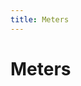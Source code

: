 ```yaml
---
title: Meters
---
```



# Meters

<DeviceGrid>
  <DeviceCard
    brand=""
    description="Demobatterie"
    thumbnail="/img/devices/meter/demo-battery.jpg"
    capabilities={[]}
    requirements={[]}
    href="/docs/devices-next/meters/demo-battery"
    group="Generische Unterstützung"
    type="meter"
    name="demo-battery"
  />
  <DeviceCard
    brand=""
    description="Demozähler"
    thumbnail="/img/devices/meter/demo-meter.jpg"
    capabilities={[]}
    requirements={[]}
    href="/docs/devices-next/meters/demo-meter"
    group="Generische Unterstützung"
    type="meter"
    name="demo-meter"
  />
  <DeviceCard
    brand=""
    description="Discovergy"
    thumbnail="/img/devices/meter/discovergy.jpg"
    capabilities={[]}
    requirements={[]}
    href="/docs/devices-next/meters/discovergy"
    group=""
    type="meter"
    name="discovergy"
  />
  <DeviceCard
    brand=""
    description="Plexlog"
    thumbnail="/img/devices/meter/plexlog.jpg"
    capabilities={[]}
    requirements={[]}
    href="/docs/devices-next/meters/plexlog"
    group=""
    type="meter"
    name="plexlog"
  />
  <DeviceCard
    brand=""
    description="Powerdog"
    thumbnail="/img/devices/meter/powerdog.jpg"
    capabilities={[]}
    requirements={[]}
    href="/docs/devices-next/meters/powerdog"
    group=""
    type="meter"
    name="powerdog"
  />
  <DeviceCard
    brand=""
    description="Solarlog"
    thumbnail="/img/devices/meter/solarlog.jpg"
    capabilities={[]}
    requirements={[]}
    href="/docs/devices-next/meters/solarlog"
    group=""
    type="meter"
    name="solarlog"
  />
  <DeviceCard
    brand=""
    description="SunSpec Batterie (Model 124)"
    thumbnail="/img/devices/meter/sunspec-battery-model-124.jpg"
    capabilities={["battery-control"]}
    requirements={[]}
    href="/docs/devices-next/meters/sunspec-battery-model-124"
    group="Generische Unterstützung"
    type="meter"
    name="sunspec-battery-model-124"
  />
  <DeviceCard
    brand=""
    description="SunSpec Batterie (Model 802)"
    thumbnail="/img/devices/meter/sunspec-battery-model-802.jpg"
    capabilities={["battery-control"]}
    requirements={[]}
    href="/docs/devices-next/meters/sunspec-battery-model-802"
    group="Generische Unterstützung"
    type="meter"
    name="sunspec-battery-model-802"
  />
  <DeviceCard
    brand=""
    description="SunSpec Hybridwechselrichter"
    thumbnail="/img/devices/meter/sunspec-hybrid-inverter.jpg"
    capabilities={[]}
    requirements={[]}
    href="/docs/devices-next/meters/sunspec-hybrid-inverter"
    group="Generische Unterstützung"
    type="meter"
    name="sunspec-hybrid-inverter"
  />
  <DeviceCard
    brand=""
    description="SunSpec Wechselrichter"
    thumbnail="/img/devices/meter/sunspec-inverter.jpg"
    capabilities={[]}
    requirements={[]}
    href="/docs/devices-next/meters/sunspec-inverter"
    group="Generische Unterstützung"
    type="meter"
    name="sunspec-inverter"
  />
  <DeviceCard
    brand=""
    description="SunSpec Zähler"
    thumbnail="/img/devices/meter/sunspec-meter.jpg"
    capabilities={[]}
    requirements={[]}
    href="/docs/devices-next/meters/sunspec-meter"
    group=""
    type="meter"
    name="sunspec-meter"
  />
  <DeviceCard
    brand=""
    description="vzlogger"
    thumbnail="/img/devices/meter/vzlogger.jpg"
    capabilities={[]}
    requirements={[]}
    href="/docs/devices-next/meters/vzlogger"
    group="Generische Unterstützung"
    type="meter"
    name="vzlogger"
  />
  <DeviceCard
    brand="A-Tronix"
    description=""
    thumbnail="/img/devices/meter/a-tronix.jpg"
    capabilities={[]}
    requirements={[]}
    href="/docs/devices-next/meters/a-tronix"
    group=""
    type="meter"
    name="a-tronix"
  />
  <DeviceCard
    brand="ABB"
    description="A43, A44, B23, B24"
    thumbnail="/img/devices/meter/abb-a43-a44-b23-b24.jpg"
    capabilities={[]}
    requirements={[]}
    href="/docs/devices-next/meters/abb-a43-a44-b23-b24"
    group=""
    type="meter"
    name="abb-a43-a44-b23-b24"
  />
  <DeviceCard
    brand="Acrel"
    description="ADW300 Wireless Metering Meter"
    thumbnail="/img/devices/meter/acrel-adw300-wireless-metering-meter.jpg"
    capabilities={[]}
    requirements={[]}
    href="/docs/devices-next/meters/acrel-adw300-wireless-metering-meter"
    group=""
    type="meter"
    name="acrel-adw300-wireless-metering-meter"
  />
  <DeviceCard
    brand="Ads-tec"
    description="StoraXe"
    thumbnail="/img/devices/meter/ads-tec-storaxe.jpg"
    capabilities={[]}
    requirements={[]}
    href="/docs/devices-next/meters/ads-tec-storaxe"
    group=""
    type="meter"
    name="ads-tec-storaxe"
  />
  <DeviceCard
    brand="Alpha ESS"
    description="Storion SMILE"
    thumbnail="/img/devices/meter/alpha-ess-storion-smile.jpg"
    capabilities={["battery-control"]}
    requirements={[]}
    href="/docs/devices-next/meters/alpha-ess-storion-smile"
    group=""
    type="meter"
    name="alpha-ess-storion-smile"
  />
  <DeviceCard
    brand="Ampere"
    description="Ampere.StoragePro"
    thumbnail="/img/devices/meter/ampere-amperestoragepro.jpg"
    capabilities={[]}
    requirements={[]}
    href="/docs/devices-next/meters/ampere-amperestoragepro"
    group=""
    type="meter"
    name="ampere-amperestoragepro"
  />
  <DeviceCard
    brand="Anker"
    description="Micro inverter"
    thumbnail="/img/devices/meter/anker-micro-inverter.jpg"
    capabilities={[]}
    requirements={[]}
    href="/docs/devices-next/meters/anker-micro-inverter"
    group=""
    type="meter"
    name="anker-micro-inverter"
  />
  <DeviceCard
    brand="APsystems"
    description="EZ1"
    thumbnail="/img/devices/meter/apsystems-ez1.jpg"
    capabilities={[]}
    requirements={[]}
    href="/docs/devices-next/meters/apsystems-ez1"
    group=""
    type="meter"
    name="apsystems-ez1"
  />
  <DeviceCard
    brand="AVM"
    description="FritzDECT"
    thumbnail="/img/devices/meter/avm-fritzdect.jpg"
    capabilities={[]}
    requirements={[]}
    href="/docs/devices-next/meters/avm-fritzdect"
    group="Schaltbare Steckdosen"
    type="meter"
    name="avm-fritzdect"
  />
  <DeviceCard
    brand="Axitec"
    description="AXIhycon 12-15H"
    thumbnail="/img/devices/meter/axitec-axihycon-12-15h.jpg"
    capabilities={[]}
    requirements={[]}
    href="/docs/devices-next/meters/axitec-axihycon-12-15h"
    group=""
    type="meter"
    name="axitec-axihycon-12-15h"
  />
  <DeviceCard
    brand="Bernecker Engineering"
    description="MPM3PM"
    thumbnail="/img/devices/meter/bernecker-engineering-mpm3pm.jpg"
    capabilities={[]}
    requirements={[]}
    href="/docs/devices-next/meters/bernecker-engineering-mpm3pm"
    group=""
    type="meter"
    name="bernecker-engineering-mpm3pm"
  />
  <DeviceCard
    brand="BGEtech"
    description="DS100"
    thumbnail="/img/devices/meter/bgetech-ds100.jpg"
    capabilities={[]}
    requirements={[]}
    href="/docs/devices-next/meters/bgetech-ds100"
    group=""
    type="meter"
    name="bgetech-ds100"
  />
  <DeviceCard
    brand="BGEtech"
    description="WS100"
    thumbnail="/img/devices/meter/bgetech-ws100.jpg"
    capabilities={[]}
    requirements={[]}
    href="/docs/devices-next/meters/bgetech-ws100"
    group=""
    type="meter"
    name="bgetech-ws100"
  />
  <DeviceCard
    brand="Bosch"
    description="BPT-S 5 Hybrid"
    thumbnail="/img/devices/meter/bosch-bpt-s-5-hybrid.jpg"
    capabilities={[]}
    requirements={[]}
    href="/docs/devices-next/meters/bosch-bpt-s-5-hybrid"
    group=""
    type="meter"
    name="bosch-bpt-s-5-hybrid"
  />
  <DeviceCard
    brand="Bosswerk"
    description="Micro inverter"
    thumbnail="/img/devices/meter/bosswerk-micro-inverter.jpg"
    capabilities={[]}
    requirements={[]}
    href="/docs/devices-next/meters/bosswerk-micro-inverter"
    group=""
    type="meter"
    name="bosswerk-micro-inverter"
  />
  <DeviceCard
    brand="Carlo Gavazzi"
    description="EM110/111/112"
    thumbnail="/img/devices/meter/carlo-gavazzi-em110111112.jpg"
    capabilities={[]}
    requirements={[]}
    href="/docs/devices-next/meters/carlo-gavazzi-em110111112"
    group=""
    type="meter"
    name="carlo-gavazzi-em110111112"
  />
  <DeviceCard
    brand="Carlo Gavazzi"
    description="EM24"
    thumbnail="/img/devices/meter/carlo-gavazzi-em24.jpg"
    capabilities={[]}
    requirements={[]}
    href="/docs/devices-next/meters/carlo-gavazzi-em24"
    group=""
    type="meter"
    name="carlo-gavazzi-em24"
  />
  <DeviceCard
    brand="Carlo Gavazzi"
    description="EM24_E1"
    thumbnail="/img/devices/meter/carlo-gavazzi-em24e1.jpg"
    capabilities={[]}
    requirements={[]}
    href="/docs/devices-next/meters/carlo-gavazzi-em24e1"
    group=""
    type="meter"
    name="carlo-gavazzi-em24e1"
  />
  <DeviceCard
    brand="Carlo Gavazzi"
    description="EM330/EM340"
    thumbnail="/img/devices/meter/carlo-gavazzi-em330em340.jpg"
    capabilities={[]}
    requirements={[]}
    href="/docs/devices-next/meters/carlo-gavazzi-em330em340"
    group=""
    type="meter"
    name="carlo-gavazzi-em330em340"
  />
  <DeviceCard
    brand="Carlo Gavazzi"
    description="EM530/EM540"
    thumbnail="/img/devices/meter/carlo-gavazzi-em530em540.jpg"
    capabilities={[]}
    requirements={[]}
    href="/docs/devices-next/meters/carlo-gavazzi-em530em540"
    group=""
    type="meter"
    name="carlo-gavazzi-em530em540"
  />
  <DeviceCard
    brand="Carlo Gavazzi"
    description="ET112"
    thumbnail="/img/devices/meter/carlo-gavazzi-et112.jpg"
    capabilities={[]}
    requirements={[]}
    href="/docs/devices-next/meters/carlo-gavazzi-et112"
    group=""
    type="meter"
    name="carlo-gavazzi-et112"
  />
  <DeviceCard
    brand="Carlo Gavazzi"
    description="ET330/ET340"
    thumbnail="/img/devices/meter/carlo-gavazzi-et330et340.jpg"
    capabilities={[]}
    requirements={[]}
    href="/docs/devices-next/meters/carlo-gavazzi-et330et340"
    group=""
    type="meter"
    name="carlo-gavazzi-et330et340"
  />
  <DeviceCard
    brand="cFos"
    description="PowerBrain Meter"
    thumbnail="/img/devices/meter/cfos-powerbrain-meter.jpg"
    capabilities={["sponsorship"]}
    requirements={[]}
    href="/docs/devices-next/meters/cfos-powerbrain-meter"
    group=""
    type="meter"
    name="cfos-powerbrain-meter"
  />
  <DeviceCard
    brand="Deye"
    description="3p hybrid inverter"
    thumbnail="/img/devices/meter/deye-3p-hybrid-inverter.jpg"
    capabilities={["battery-control"]}
    requirements={[]}
    href="/docs/devices-next/meters/deye-3p-hybrid-inverter"
    group=""
    type="meter"
    name="deye-3p-hybrid-inverter"
  />
  <DeviceCard
    brand="Deye"
    description="hp3 hybrid inverter"
    thumbnail="/img/devices/meter/deye-hp3-hybrid-inverter.jpg"
    capabilities={["battery-control"]}
    requirements={[]}
    href="/docs/devices-next/meters/deye-hp3-hybrid-inverter"
    group=""
    type="meter"
    name="deye-hp3-hybrid-inverter"
  />
  <DeviceCard
    brand="Deye"
    description="Micro inverter"
    thumbnail="/img/devices/meter/deye-micro-inverter.jpg"
    capabilities={[]}
    requirements={[]}
    href="/docs/devices-next/meters/deye-micro-inverter"
    group=""
    type="meter"
    name="deye-micro-inverter"
  />
  <DeviceCard
    brand="Deye"
    description="Storage (hybrid) inverter"
    thumbnail="/img/devices/meter/deye-storage-hybrid-inverter.jpg"
    capabilities={[]}
    requirements={[]}
    href="/docs/devices-next/meters/deye-storage-hybrid-inverter"
    group=""
    type="meter"
    name="deye-storage-hybrid-inverter"
  />
  <DeviceCard
    brand="Deye"
    description="String inverter"
    thumbnail="/img/devices/meter/deye-string-inverter.jpg"
    capabilities={[]}
    requirements={[]}
    href="/docs/devices-next/meters/deye-string-inverter"
    group=""
    type="meter"
    name="deye-string-inverter"
  />
  <DeviceCard
    brand="DSMR"
    description=""
    thumbnail="/img/devices/meter/dsmr.jpg"
    capabilities={[]}
    requirements={[]}
    href="/docs/devices-next/meters/dsmr"
    group=""
    type="meter"
    name="dsmr"
  />
  <DeviceCard
    brand="DZG"
    description="DVH4013"
    thumbnail="/img/devices/meter/dzg-dvh4013.jpg"
    capabilities={[]}
    requirements={[]}
    href="/docs/devices-next/meters/dzg-dvh4013"
    group=""
    type="meter"
    name="dzg-dvh4013"
  />
  <DeviceCard
    brand="E3/DC"
    description=""
    thumbnail="/img/devices/meter/e3dc.jpg"
    capabilities={["battery-control"]}
    requirements={[]}
    href="/docs/devices-next/meters/e3dc"
    group=""
    type="meter"
    name="e3dc"
  />
  <DeviceCard
    brand="Eastron"
    description="SDM120-Modbus"
    thumbnail="/img/devices/meter/eastron-sdm120-modbus.jpg"
    capabilities={[]}
    requirements={[]}
    href="/docs/devices-next/meters/eastron-sdm120-modbus"
    group=""
    type="meter"
    name="eastron-sdm120-modbus"
  />
  <DeviceCard
    brand="Eastron"
    description="SDM220/230"
    thumbnail="/img/devices/meter/eastron-sdm220230.jpg"
    capabilities={[]}
    requirements={[]}
    href="/docs/devices-next/meters/eastron-sdm220230"
    group=""
    type="meter"
    name="eastron-sdm220230"
  />
  <DeviceCard
    brand="Eastron"
    description="SDM630-Modbus"
    thumbnail="/img/devices/meter/eastron-sdm630-modbus.jpg"
    capabilities={[]}
    requirements={[]}
    href="/docs/devices-next/meters/eastron-sdm630-modbus"
    group=""
    type="meter"
    name="eastron-sdm630-modbus"
  />
  <DeviceCard
    brand="Eastron"
    description="SDM72D-M"
    thumbnail="/img/devices/meter/eastron-sdm72d-m.jpg"
    capabilities={[]}
    requirements={[]}
    href="/docs/devices-next/meters/eastron-sdm72d-m"
    group=""
    type="meter"
    name="eastron-sdm72d-m"
  />
  <DeviceCard
    brand="Eastron"
    description="SDM72DM-V2"
    thumbnail="/img/devices/meter/eastron-sdm72dm-v2.jpg"
    capabilities={[]}
    requirements={[]}
    href="/docs/devices-next/meters/eastron-sdm72dm-v2"
    group=""
    type="meter"
    name="eastron-sdm72dm-v2"
  />
  <DeviceCard
    brand="Enphase"
    description="IQ Envoy"
    thumbnail="/img/devices/meter/enphase-iq-envoy.jpg"
    capabilities={[]}
    requirements={[]}
    href="/docs/devices-next/meters/enphase-iq-envoy"
    group=""
    type="meter"
    name="enphase-iq-envoy"
  />
  <DeviceCard
    brand="ESPHome"
    description="DLMS Meter Austria"
    thumbnail="/img/devices/meter/esphome-dlms-meter-austria.jpg"
    capabilities={[]}
    requirements={[]}
    href="/docs/devices-next/meters/esphome-dlms-meter-austria"
    group=""
    type="meter"
    name="esphome-dlms-meter-austria"
  />
  <DeviceCard
    brand="ESPHome"
    description="DSMR"
    thumbnail="/img/devices/meter/esphome-dsmr.jpg"
    capabilities={[]}
    requirements={[]}
    href="/docs/devices-next/meters/esphome-dsmr"
    group=""
    type="meter"
    name="esphome-dsmr"
  />
  <DeviceCard
    brand="FENECON"
    description=""
    thumbnail="/img/devices/meter/fenecon.jpg"
    capabilities={["battery-control"]}
    requirements={[]}
    href="/docs/devices-next/meters/fenecon"
    group=""
    type="meter"
    name="fenecon"
  />
  <DeviceCard
    brand="FoxESS"
    description="H1 Series Hybrid Inverter"
    thumbnail="/img/devices/meter/foxess-h1-series-hybrid-inverter.jpg"
    capabilities={[]}
    requirements={[]}
    href="/docs/devices-next/meters/foxess-h1-series-hybrid-inverter"
    group=""
    type="meter"
    name="foxess-h1-series-hybrid-inverter"
  />
  <DeviceCard
    brand="FoxESS"
    description="H3 Series Hybrid Inverter"
    thumbnail="/img/devices/meter/foxess-h3-series-hybrid-inverter.jpg"
    capabilities={["battery-control"]}
    requirements={[]}
    href="/docs/devices-next/meters/foxess-h3-series-hybrid-inverter"
    group=""
    type="meter"
    name="foxess-h3-series-hybrid-inverter"
  />
  <DeviceCard
    brand="FoxESS"
    description="H3-Smart Series Hybrid Inverter"
    thumbnail="/img/devices/meter/foxess-h3-smart-series-hybrid-inverter.jpg"
    capabilities={["battery-control"]}
    requirements={[]}
    href="/docs/devices-next/meters/foxess-h3-smart-series-hybrid-inverter"
    group=""
    type="meter"
    name="foxess-h3-smart-series-hybrid-inverter"
  />
  <DeviceCard
    brand="Fronius"
    description="Ohmpilot"
    thumbnail="/img/devices/meter/fronius-ohmpilot.jpg"
    capabilities={[]}
    requirements={[]}
    href="/docs/devices-next/meters/fronius-ohmpilot"
    group=""
    type="meter"
    name="fronius-ohmpilot"
  />
  <DeviceCard
    brand="Fronius"
    description="Primo GEN24 Plus"
    thumbnail="/img/devices/meter/fronius-primo-gen24-plus.jpg"
    capabilities={["battery-control"]}
    requirements={[]}
    href="/docs/devices-next/meters/fronius-primo-gen24-plus"
    group=""
    type="meter"
    name="fronius-primo-gen24-plus"
  />
  <DeviceCard
    brand="Fronius"
    description="Smartmeter (über Wechselrichter)"
    thumbnail="/img/devices/meter/fronius-smartmeter-via-inverter.jpg"
    capabilities={[]}
    requirements={[]}
    href="/docs/devices-next/meters/fronius-smartmeter-via-inverter"
    group=""
    type="meter"
    name="fronius-smartmeter-via-inverter"
  />
  <DeviceCard
    brand="Fronius"
    description="Solar API V1"
    thumbnail="/img/devices/meter/fronius-solar-api-v1.jpg"
    capabilities={["battery-control"]}
    requirements={[]}
    href="/docs/devices-next/meters/fronius-solar-api-v1"
    group=""
    type="meter"
    name="fronius-solar-api-v1"
  />
  <DeviceCard
    brand="Fronius"
    description="Symo GEN24 Plus"
    thumbnail="/img/devices/meter/fronius-symo-gen24-plus.jpg"
    capabilities={["battery-control"]}
    requirements={[]}
    href="/docs/devices-next/meters/fronius-symo-gen24-plus"
    group=""
    type="meter"
    name="fronius-symo-gen24-plus"
  />
  <DeviceCard
    brand="Ginlong"
    description="Solis Hybrid Inverter (RHI series)"
    thumbnail="/img/devices/meter/ginlong-solis-hybrid-inverter-rhi-series.jpg"
    capabilities={[]}
    requirements={[]}
    href="/docs/devices-next/meters/ginlong-solis-hybrid-inverter-rhi-series"
    group=""
    type="meter"
    name="ginlong-solis-hybrid-inverter-rhi-series"
  />
  <DeviceCard
    brand="Ginlong"
    description="Solis Hybrid Inverter (S Series)"
    thumbnail="/img/devices/meter/ginlong-solis-hybrid-inverter-s-series.jpg"
    capabilities={[]}
    requirements={[]}
    href="/docs/devices-next/meters/ginlong-solis-hybrid-inverter-s-series"
    group=""
    type="meter"
    name="ginlong-solis-hybrid-inverter-s-series"
  />
  <DeviceCard
    brand="Ginlong"
    description="Solis Inverter"
    thumbnail="/img/devices/meter/ginlong-solis-inverter.jpg"
    capabilities={[]}
    requirements={[]}
    href="/docs/devices-next/meters/ginlong-solis-inverter"
    group=""
    type="meter"
    name="ginlong-solis-inverter"
  />
  <DeviceCard
    brand="go-e"
    description="Controller"
    thumbnail="/img/devices/meter/go-e-controller.jpg"
    capabilities={[]}
    requirements={[]}
    href="/docs/devices-next/meters/go-e-controller"
    group=""
    type="meter"
    name="go-e-controller"
  />
  <DeviceCard
    brand="GoodWe"
    description="ET/EH/BH/BT Hybrid Inverter"
    thumbnail="/img/devices/meter/goodwe-etehbhbt-hybrid-inverter.jpg"
    capabilities={["battery-control"]}
    requirements={[]}
    href="/docs/devices-next/meters/goodwe-etehbhbt-hybrid-inverter"
    group=""
    type="meter"
    name="goodwe-etehbhbt-hybrid-inverter"
  />
  <DeviceCard
    brand="GoodWe"
    description="GoodWe over Wifi"
    thumbnail="/img/devices/meter/goodwe-goodwe-over-wifi.jpg"
    capabilities={[]}
    requirements={[]}
    href="/docs/devices-next/meters/goodwe-goodwe-over-wifi"
    group=""
    type="meter"
    name="goodwe-goodwe-over-wifi"
  />
  <DeviceCard
    brand="GoodWe"
    description="SDT/DT Inverter"
    thumbnail="/img/devices/meter/goodwe-sdtdt-inverter.jpg"
    capabilities={[]}
    requirements={[]}
    href="/docs/devices-next/meters/goodwe-sdtdt-inverter"
    group=""
    type="meter"
    name="goodwe-sdtdt-inverter"
  />
  <DeviceCard
    brand="Growatt"
    description="Hybrid Inverter"
    thumbnail="/img/devices/meter/growatt-hybrid-inverter.jpg"
    capabilities={["battery-control"]}
    requirements={[]}
    href="/docs/devices-next/meters/growatt-hybrid-inverter"
    group=""
    type="meter"
    name="growatt-hybrid-inverter"
  />
  <DeviceCard
    brand="Growatt"
    description="TL-X(H) Hybrid Inverter"
    thumbnail="/img/devices/meter/growatt-tl-xh-hybrid-inverter.jpg"
    capabilities={["battery-control"]}
    requirements={[]}
    href="/docs/devices-next/meters/growatt-tl-xh-hybrid-inverter"
    group=""
    type="meter"
    name="growatt-tl-xh-hybrid-inverter"
  />
  <DeviceCard
    brand="Homematic IP"
    description=""
    thumbnail="/img/devices/meter/homematic-ip.jpg"
    capabilities={[]}
    requirements={[]}
    href="/docs/devices-next/meters/homematic-ip"
    group="Schaltbare Steckdosen"
    type="meter"
    name="homematic-ip"
  />
  <DeviceCard
    brand="HomeWizard"
    description="kWh Meter"
    thumbnail="/img/devices/meter/homewizard-kwh-meter.jpg"
    capabilities={[]}
    requirements={[]}
    href="/docs/devices-next/meters/homewizard-kwh-meter"
    group=""
    type="meter"
    name="homewizard-kwh-meter"
  />
  <DeviceCard
    brand="HomeWizard"
    description="Wi-Fi P1 Meter"
    thumbnail="/img/devices/meter/homewizard-wi-fi-p1-meter.jpg"
    capabilities={[]}
    requirements={[]}
    href="/docs/devices-next/meters/homewizard-wi-fi-p1-meter"
    group=""
    type="meter"
    name="homewizard-wi-fi-p1-meter"
  />
  <DeviceCard
    brand="Hoymiles"
    description="HM & HMS Series (via AhoyDTU)"
    thumbnail="/img/devices/meter/hoymiles-hm-and-hms-series-via-ahoydtu.jpg"
    capabilities={[]}
    requirements={[]}
    href="/docs/devices-next/meters/hoymiles-hm-and-hms-series-via-ahoydtu"
    group=""
    type="meter"
    name="hoymiles-hm-and-hms-series-via-ahoydtu"
  />
  <DeviceCard
    brand="Hoymiles"
    description="HM & HMS Series (via OpenDTU)"
    thumbnail="/img/devices/meter/hoymiles-hm-and-hms-series-via-opendtu.jpg"
    capabilities={[]}
    requirements={[]}
    href="/docs/devices-next/meters/hoymiles-hm-and-hms-series-via-opendtu"
    group=""
    type="meter"
    name="hoymiles-hm-and-hms-series-via-opendtu"
  />
  <DeviceCard
    brand="Huawei"
    description="EMMA"
    thumbnail="/img/devices/meter/huawei-emma.jpg"
    capabilities={[]}
    requirements={[]}
    href="/docs/devices-next/meters/huawei-emma"
    group=""
    type="meter"
    name="huawei-emma"
  />
  <DeviceCard
    brand="Huawei"
    description="SmartLogger"
    thumbnail="/img/devices/meter/huawei-smartlogger.jpg"
    capabilities={["battery-control"]}
    requirements={[]}
    href="/docs/devices-next/meters/huawei-smartlogger"
    group=""
    type="meter"
    name="huawei-smartlogger"
  />
  <DeviceCard
    brand="Huawei"
    description="SUN2000"
    thumbnail="/img/devices/meter/huawei-sun2000.jpg"
    capabilities={["battery-control"]}
    requirements={[]}
    href="/docs/devices-next/meters/huawei-sun2000"
    group=""
    type="meter"
    name="huawei-sun2000"
  />
  <DeviceCard
    brand="Huawei"
    description="SUN2000 (SDongle)"
    thumbnail="/img/devices/meter/huawei-sun2000-sdongle.jpg"
    capabilities={[]}
    requirements={[]}
    href="/docs/devices-next/meters/huawei-sun2000-sdongle"
    group=""
    type="meter"
    name="huawei-sun2000-sdongle"
  />
  <DeviceCard
    brand="IAMMETER"
    description="WEM3080"
    thumbnail="/img/devices/meter/iammeter-wem3080.jpg"
    capabilities={[]}
    requirements={[]}
    href="/docs/devices-next/meters/iammeter-wem3080"
    group=""
    type="meter"
    name="iammeter-wem3080"
  />
  <DeviceCard
    brand="IAMMETER"
    description="WEM3080T/WEM3046T/WEM3050T"
    thumbnail="/img/devices/meter/iammeter-wem3080twem3046twem3050t.jpg"
    capabilities={[]}
    requirements={[]}
    href="/docs/devices-next/meters/iammeter-wem3080twem3046twem3050t"
    group=""
    type="meter"
    name="iammeter-wem3080twem3046twem3050t"
  />
  <DeviceCard
    brand="IGEN Tech"
    description="Solarman Logger"
    thumbnail="/img/devices/meter/igen-tech-solarman-logger.jpg"
    capabilities={[]}
    requirements={[]}
    href="/docs/devices-next/meters/igen-tech-solarman-logger"
    group=""
    type="meter"
    name="igen-tech-solarman-logger"
  />
  <DeviceCard
    brand="inepro"
    description="PRO380-MOD"
    thumbnail="/img/devices/meter/inepro-pro380-mod.jpg"
    capabilities={[]}
    requirements={[]}
    href="/docs/devices-next/meters/inepro-pro380-mod"
    group=""
    type="meter"
    name="inepro-pro380-mod"
  />
  <DeviceCard
    brand="IOmeter"
    description=""
    thumbnail="/img/devices/meter/iometer.jpg"
    capabilities={[]}
    requirements={[]}
    href="/docs/devices-next/meters/iometer"
    group=""
    type="meter"
    name="iometer"
  />
  <DeviceCard
    brand="Janitza"
    description="B series, UMG series"
    thumbnail="/img/devices/meter/janitza-b-series-umg-series.jpg"
    capabilities={[]}
    requirements={[]}
    href="/docs/devices-next/meters/janitza-b-series-umg-series"
    group=""
    type="meter"
    name="janitza-b-series-umg-series"
  />
  <DeviceCard
    brand="KEBA"
    description="KeContact E10"
    thumbnail="/img/devices/meter/keba-kecontact-e10.jpg"
    capabilities={[]}
    requirements={[]}
    href="/docs/devices-next/meters/keba-kecontact-e10"
    group=""
    type="meter"
    name="keba-kecontact-e10"
  />
  <DeviceCard
    brand="Kostal"
    description="Energy Meter C (KEM-C)"
    thumbnail="/img/devices/meter/kostal-energy-meter-c-kem-c.jpg"
    capabilities={[]}
    requirements={[]}
    href="/docs/devices-next/meters/kostal-energy-meter-c-kem-c"
    group=""
    type="meter"
    name="kostal-energy-meter-c-kem-c"
  />
  <DeviceCard
    brand="Kostal"
    description="Energy Meter P (KEM-P)"
    thumbnail="/img/devices/meter/kostal-energy-meter-p-kem-p.jpg"
    capabilities={[]}
    requirements={[]}
    href="/docs/devices-next/meters/kostal-energy-meter-p-kem-p"
    group=""
    type="meter"
    name="kostal-energy-meter-p-kem-p"
  />
  <DeviceCard
    brand="Kostal"
    description="Piko (legacy)"
    thumbnail="/img/devices/meter/kostal-piko-legacy.jpg"
    capabilities={[]}
    requirements={[]}
    href="/docs/devices-next/meters/kostal-piko-legacy"
    group=""
    type="meter"
    name="kostal-piko-legacy"
  />
  <DeviceCard
    brand="Kostal"
    description="Piko Hybrid"
    thumbnail="/img/devices/meter/kostal-piko-hybrid.jpg"
    capabilities={[]}
    requirements={[]}
    href="/docs/devices-next/meters/kostal-piko-hybrid"
    group=""
    type="meter"
    name="kostal-piko-hybrid"
  />
  <DeviceCard
    brand="Kostal"
    description="Piko MP Plus"
    thumbnail="/img/devices/meter/kostal-piko-mp-plus.jpg"
    capabilities={[]}
    requirements={[]}
    href="/docs/devices-next/meters/kostal-piko-mp-plus"
    group=""
    type="meter"
    name="kostal-piko-mp-plus"
  />
  <DeviceCard
    brand="Kostal"
    description="Piko, Piko BA"
    thumbnail="/img/devices/meter/kostal-piko-piko-ba.jpg"
    capabilities={[]}
    requirements={[]}
    href="/docs/devices-next/meters/kostal-piko-piko-ba"
    group=""
    type="meter"
    name="kostal-piko-piko-ba"
  />
  <DeviceCard
    brand="Kostal"
    description="Plenticore Hybrid"
    thumbnail="/img/devices/meter/kostal-plenticore-hybrid.jpg"
    capabilities={["battery-control"]}
    requirements={[]}
    href="/docs/devices-next/meters/kostal-plenticore-hybrid"
    group=""
    type="meter"
    name="kostal-plenticore-hybrid"
  />
  <DeviceCard
    brand="Kostal"
    description="Plenticore Hybrid, inkl. Netzladung der Hausbatterie"
    thumbnail="/img/devices/meter/kostal-plenticore-hybrid-incl-grid-charging-of-the-house-battery.jpg"
    capabilities={["battery-control"]}
    requirements={[]}
    href="/docs/devices-next/meters/kostal-plenticore-hybrid-incl-grid-charging-of-the-house-battery"
    group=""
    type="meter"
    name="kostal-plenticore-hybrid-incl-grid-charging-of-the-house-battery"
  />
  <DeviceCard
    brand="Kostal"
    description="Smart Energy Meter"
    thumbnail="/img/devices/meter/kostal-smart-energy-meter.jpg"
    capabilities={[]}
    requirements={[]}
    href="/docs/devices-next/meters/kostal-smart-energy-meter"
    group=""
    type="meter"
    name="kostal-smart-energy-meter"
  />
  <DeviceCard
    brand="Kostal"
    description="Smart Energy Meter (über den Wechselrichter)"
    thumbnail="/img/devices/meter/kostal-smart-energy-meter-via-inverter.jpg"
    capabilities={[]}
    requirements={[]}
    href="/docs/devices-next/meters/kostal-smart-energy-meter-via-inverter"
    group=""
    type="meter"
    name="kostal-smart-energy-meter-via-inverter"
  />
  <DeviceCard
    brand="LG"
    description="ESS Home 15"
    thumbnail="/img/devices/meter/lg-ess-home-15.jpg"
    capabilities={["battery-control"]}
    requirements={[]}
    href="/docs/devices-next/meters/lg-ess-home-15"
    group=""
    type="meter"
    name="lg-ess-home-15"
  />
  <DeviceCard
    brand="LG"
    description="ESS Home 8/10"
    thumbnail="/img/devices/meter/lg-ess-home-810.jpg"
    capabilities={["battery-control"]}
    requirements={[]}
    href="/docs/devices-next/meters/lg-ess-home-810"
    group=""
    type="meter"
    name="lg-ess-home-810"
  />
  <DeviceCard
    brand="Loxone"
    description="Miniserver"
    thumbnail="/img/devices/meter/loxone-miniserver.jpg"
    capabilities={[]}
    requirements={[]}
    href="/docs/devices-next/meters/loxone-miniserver"
    group=""
    type="meter"
    name="loxone-miniserver"
  />
  <DeviceCard
    brand="M-TEC"
    description="Energy Butler GEN2"
    thumbnail="/img/devices/meter/m-tec-energy-butler-gen2.jpg"
    capabilities={[]}
    requirements={[]}
    href="/docs/devices-next/meters/m-tec-energy-butler-gen2"
    group=""
    type="meter"
    name="m-tec-energy-butler-gen2"
  />
  <DeviceCard
    brand="M-TEC"
    description="Energy Butler GEN3"
    thumbnail="/img/devices/meter/m-tec-energy-butler-gen3.jpg"
    capabilities={["battery-control"]}
    requirements={[]}
    href="/docs/devices-next/meters/m-tec-energy-butler-gen3"
    group=""
    type="meter"
    name="m-tec-energy-butler-gen3"
  />
  <DeviceCard
    brand="Marstek"
    description="Venus Battery Storage"
    thumbnail="/img/devices/meter/marstek-venus-battery-storage.jpg"
    capabilities={["battery-control"]}
    requirements={[]}
    href="/docs/devices-next/meters/marstek-venus-battery-storage"
    group=""
    type="meter"
    name="marstek-venus-battery-storage"
  />
  <DeviceCard
    brand="mhendriks"
    description="P1 dongle"
    thumbnail="/img/devices/meter/mhendriks-p1-dongle.jpg"
    capabilities={[]}
    requirements={[]}
    href="/docs/devices-next/meters/mhendriks-p1-dongle"
    group=""
    type="meter"
    name="mhendriks-p1-dongle"
  />
  <DeviceCard
    brand="my-PV"
    description="AC ELWA 2"
    thumbnail="/img/devices/meter/my-pv-ac-elwa-2.jpg"
    capabilities={[]}
    requirements={[]}
    href="/docs/devices-next/meters/my-pv-ac-elwa-2"
    group=""
    type="meter"
    name="my-pv-ac-elwa-2"
  />
  <DeviceCard
    brand="my-PV"
    description="AC ELWA-E"
    thumbnail="/img/devices/meter/my-pv-ac-elwa-e.jpg"
    capabilities={[]}
    requirements={[]}
    href="/docs/devices-next/meters/my-pv-ac-elwa-e"
    group=""
    type="meter"
    name="my-pv-ac-elwa-e"
  />
  <DeviceCard
    brand="my-PV"
    description="AC•THOR"
    thumbnail="/img/devices/meter/my-pv-acthor.jpg"
    capabilities={[]}
    requirements={[]}
    href="/docs/devices-next/meters/my-pv-acthor"
    group=""
    type="meter"
    name="my-pv-acthor"
  />
  <DeviceCard
    brand="my-PV"
    description="WiFi Meter"
    thumbnail="/img/devices/meter/my-pv-wifi-meter.jpg"
    capabilities={[]}
    requirements={[]}
    href="/docs/devices-next/meters/my-pv-wifi-meter"
    group=""
    type="meter"
    name="my-pv-wifi-meter"
  />
  <DeviceCard
    brand="myStrom"
    description="Switch"
    thumbnail="/img/devices/meter/mystrom-switch.jpg"
    capabilities={[]}
    requirements={[]}
    href="/docs/devices-next/meters/mystrom-switch"
    group="Schaltbare Steckdosen"
    type="meter"
    name="mystrom-switch"
  />
  <DeviceCard
    brand="OpenEMS"
    description=""
    thumbnail="/img/devices/meter/openems.jpg"
    capabilities={["battery-control"]}
    requirements={[]}
    href="/docs/devices-next/meters/openems"
    group=""
    type="meter"
    name="openems"
  />
  <DeviceCard
    brand="Orno"
    description="OR-WE-516, OR-WE-517"
    thumbnail="/img/devices/meter/orno-or-we-516-or-we-517.jpg"
    capabilities={[]}
    requirements={[]}
    href="/docs/devices-next/meters/orno-or-we-516-or-we-517"
    group=""
    type="meter"
    name="orno-or-we-516-or-we-517"
  />
  <DeviceCard
    brand="P1Monitor"
    description="P1 Monitor"
    thumbnail="/img/devices/meter/p1monitor.jpg"
    capabilities={[]}
    requirements={[]}
    href="/docs/devices-next/meters/p1monitor"
    group=""
    type="meter"
    name="p1monitor"
  />
  <DeviceCard
    brand="Powerfox"
    description="Poweropti"
    thumbnail="/img/devices/meter/powerfox-poweropti.jpg"
    capabilities={[]}
    requirements={[]}
    href="/docs/devices-next/meters/powerfox-poweropti"
    group=""
    type="meter"
    name="powerfox-poweropti"
  />
  <DeviceCard
    brand="QCells"
    description="Hybrid-Wechselrichter (Cloud)"
    thumbnail="/img/devices/meter/qcells-hybrid-inverter-cloud.jpg"
    capabilities={[]}
    requirements={[]}
    href="/docs/devices-next/meters/qcells-hybrid-inverter-cloud"
    group=""
    type="meter"
    name="qcells-hybrid-inverter-cloud"
  />
  <DeviceCard
    brand="Qcells"
    description="Q.HOME ESS HYB-G3"
    thumbnail="/img/devices/meter/qcells-qhome-ess-hyb-g3.jpg"
    capabilities={["battery-control"]}
    requirements={[]}
    href="/docs/devices-next/meters/qcells-qhome-ess-hyb-g3"
    group=""
    type="meter"
    name="qcells-qhome-ess-hyb-g3"
  />
  <DeviceCard
    brand="RCT"
    description="Power"
    thumbnail="/img/devices/meter/rct-power.jpg"
    capabilities={["battery-control"]}
    requirements={[]}
    href="/docs/devices-next/meters/rct-power"
    group=""
    type="meter"
    name="rct-power"
  />
  <DeviceCard
    brand="Saia-Burgess Controls"
    description="ALE3, AWD3"
    thumbnail="/img/devices/meter/saia-burgess-controls-ale3-awd3.jpg"
    capabilities={[]}
    requirements={[]}
    href="/docs/devices-next/meters/saia-burgess-controls-ale3-awd3"
    group=""
    type="meter"
    name="saia-burgess-controls-ale3-awd3"
  />
  <DeviceCard
    brand="SAJ"
    description="H1 Series Hybrid Solar Inverter"
    thumbnail="/img/devices/meter/saj-h1-series-hybrid-solar-inverter.jpg"
    capabilities={[]}
    requirements={[]}
    href="/docs/devices-next/meters/saj-h1-series-hybrid-solar-inverter"
    group=""
    type="meter"
    name="saj-h1-series-hybrid-solar-inverter"
  />
  <DeviceCard
    brand="SAJ"
    description="H2 Series Hybrid Solar Inverter"
    thumbnail="/img/devices/meter/saj-h2-series-hybrid-solar-inverter.jpg"
    capabilities={[]}
    requirements={[]}
    href="/docs/devices-next/meters/saj-h2-series-hybrid-solar-inverter"
    group=""
    type="meter"
    name="saj-h2-series-hybrid-solar-inverter"
  />
  <DeviceCard
    brand="SAJ"
    description="R5 Series Solar Inverter"
    thumbnail="/img/devices/meter/saj-r5-series-solar-inverter.jpg"
    capabilities={[]}
    requirements={[]}
    href="/docs/devices-next/meters/saj-r5-series-solar-inverter"
    group=""
    type="meter"
    name="saj-r5-series-solar-inverter"
  />
  <DeviceCard
    brand="SAX"
    description="Homespeicher"
    thumbnail="/img/devices/meter/sax-homespeicher.jpg"
    capabilities={[]}
    requirements={[]}
    href="/docs/devices-next/meters/sax-homespeicher"
    group=""
    type="meter"
    name="sax-homespeicher"
  />
  <DeviceCard
    brand="Schneider Electric"
    description="iEM3xxx Modbus"
    thumbnail="/img/devices/meter/schneider-electric-iem3xxx-modbus.jpg"
    capabilities={[]}
    requirements={[]}
    href="/docs/devices-next/meters/schneider-electric-iem3xxx-modbus"
    group=""
    type="meter"
    name="schneider-electric-iem3xxx-modbus"
  />
  <DeviceCard
    brand="SENEC"
    description=".Home"
    thumbnail="/img/devices/meter/senec-home.jpg"
    capabilities={["battery-control"]}
    requirements={[]}
    href="/docs/devices-next/meters/senec-home"
    group=""
    type="meter"
    name="senec-home"
  />
  <DeviceCard
    brand="Senergy"
    description="SE 4/5/6KTL-S1/G2 Inverter"
    thumbnail="/img/devices/meter/senergy-se-456ktl-s1g2-inverter.jpg"
    capabilities={[]}
    requirements={[]}
    href="/docs/devices-next/meters/senergy-se-456ktl-s1g2-inverter"
    group=""
    type="meter"
    name="senergy-se-456ktl-s1g2-inverter"
  />
  <DeviceCard
    brand="Shelly"
    description="1PM, EM, Plug S, Pro 3EM in monophase mode"
    thumbnail="/img/devices/meter/shelly-1pm-em-plug-s-pro-3em-in-monophase-mode.jpg"
    capabilities={[]}
    requirements={[]}
    href="/docs/devices-next/meters/shelly-1pm-em-plug-s-pro-3em-in-monophase-mode"
    group="Schaltbare Steckdosen"
    type="meter"
    name="shelly-1pm-em-plug-s-pro-3em-in-monophase-mode"
  />
  <DeviceCard
    brand="Shelly"
    description="3EM"
    thumbnail="/img/devices/meter/shelly-3em.jpg"
    capabilities={[]}
    requirements={[]}
    href="/docs/devices-next/meters/shelly-3em"
    group=""
    type="meter"
    name="shelly-3em"
  />
  <DeviceCard
    brand="Shelly"
    description="Pro 3 EM"
    thumbnail="/img/devices/meter/shelly-pro-3-em.jpg"
    capabilities={[]}
    requirements={[]}
    href="/docs/devices-next/meters/shelly-pro-3-em"
    group=""
    type="meter"
    name="shelly-pro-3-em"
  />
  <DeviceCard
    brand="Siemens"
    description="7KT1665"
    thumbnail="/img/devices/meter/siemens-7kt1665.jpg"
    capabilities={[]}
    requirements={[]}
    href="/docs/devices-next/meters/siemens-7kt1665"
    group=""
    type="meter"
    name="siemens-7kt1665"
  />
  <DeviceCard
    brand="Siemens"
    description="Junelight Smart Battery"
    thumbnail="/img/devices/meter/siemens-junelight-smart-battery.jpg"
    capabilities={[]}
    requirements={[]}
    href="/docs/devices-next/meters/siemens-junelight-smart-battery"
    group=""
    type="meter"
    name="siemens-junelight-smart-battery"
  />
  <DeviceCard
    brand="Siemens"
    description="PAC 2200"
    thumbnail="/img/devices/meter/siemens-pac-2200.jpg"
    capabilities={[]}
    requirements={[]}
    href="/docs/devices-next/meters/siemens-pac-2200"
    group=""
    type="meter"
    name="siemens-pac-2200"
  />
  <DeviceCard
    brand="Sigenergy"
    description="Sigen Hybrid/Sigen PV Max/SigenStore EC"
    thumbnail="/img/devices/meter/sigenergy-sigen-hybridsigen-pv-maxsigenstore-ec.jpg"
    capabilities={[]}
    requirements={[]}
    href="/docs/devices-next/meters/sigenergy-sigen-hybridsigen-pv-maxsigenstore-ec"
    group=""
    type="meter"
    name="sigenergy-sigen-hybridsigen-pv-maxsigenstore-ec"
  />
  <DeviceCard
    brand="SMA"
    description="Data Manager"
    thumbnail="/img/devices/meter/sma-data-manager.jpg"
    capabilities={[]}
    requirements={[]}
    href="/docs/devices-next/meters/sma-data-manager"
    group=""
    type="meter"
    name="sma-data-manager"
  />
  <DeviceCard
    brand="SMA"
    description="Energy Meter"
    thumbnail="/img/devices/meter/sma-energy-meter.jpg"
    capabilities={[]}
    requirements={[]}
    href="/docs/devices-next/meters/sma-energy-meter"
    group=""
    type="meter"
    name="sma-energy-meter"
  />
  <DeviceCard
    brand="SMA"
    description="Smart Energy Hybrid-Wechselrichter"
    thumbnail="/img/devices/meter/sma-smart-energy-hybrid-inverter.jpg"
    capabilities={["battery-control"]}
    requirements={[]}
    href="/docs/devices-next/meters/sma-smart-energy-hybrid-inverter"
    group=""
    type="meter"
    name="sma-smart-energy-hybrid-inverter"
  />
  <DeviceCard
    brand="SMA"
    description="Sunny Boy Storage 1.5/2.0/2.5 (Modbus)"
    thumbnail="/img/devices/meter/sma-sunny-boy-storage-152025-modbus.jpg"
    capabilities={["battery-control"]}
    requirements={[]}
    href="/docs/devices-next/meters/sma-sunny-boy-storage-152025-modbus"
    group=""
    type="meter"
    name="sma-sunny-boy-storage-152025-modbus"
  />
  <DeviceCard
    brand="SMA"
    description="Sunny Boy Storage 3.7/5.0/6.0 (Modbus)"
    thumbnail="/img/devices/meter/sma-sunny-boy-storage-375060-modbus.jpg"
    capabilities={["battery-control"]}
    requirements={[]}
    href="/docs/devices-next/meters/sma-sunny-boy-storage-375060-modbus"
    group=""
    type="meter"
    name="sma-sunny-boy-storage-375060-modbus"
  />
  <DeviceCard
    brand="SMA"
    description="Sunny Home Manager 2.0"
    thumbnail="/img/devices/meter/sma-sunny-home-manager-20.jpg"
    capabilities={["smahems"]}
    requirements={[]}
    href="/docs/devices-next/meters/sma-sunny-home-manager-20"
    group=""
    type="meter"
    name="sma-sunny-home-manager-20"
  />
  <DeviceCard
    brand="SMA"
    description="Sunny Island (Modbus)"
    thumbnail="/img/devices/meter/sma-sunny-island-modbus.jpg"
    capabilities={["battery-control"]}
    requirements={[]}
    href="/docs/devices-next/meters/sma-sunny-island-modbus"
    group=""
    type="meter"
    name="sma-sunny-island-modbus"
  />
  <DeviceCard
    brand="SMA"
    description="WebBox"
    thumbnail="/img/devices/meter/sma-webbox.jpg"
    capabilities={[]}
    requirements={[]}
    href="/docs/devices-next/meters/sma-webbox"
    group=""
    type="meter"
    name="sma-webbox"
  />
  <DeviceCard
    brand="SMA"
    description="Wechselrichter (Modbus)"
    thumbnail="/img/devices/meter/sma-wechselrichter-modbus.jpg"
    capabilities={[]}
    requirements={[]}
    href="/docs/devices-next/meters/sma-wechselrichter-modbus"
    group=""
    type="meter"
    name="sma-wechselrichter-modbus"
  />
  <DeviceCard
    brand="SMA"
    description="Wechselrichter (Speedwire)"
    thumbnail="/img/devices/meter/sma-inverter-speedwire.jpg"
    capabilities={[]}
    requirements={[]}
    href="/docs/devices-next/meters/sma-inverter-speedwire"
    group=""
    type="meter"
    name="sma-inverter-speedwire"
  />
  <DeviceCard
    brand="Smartfox"
    description="Box, Reg, Reg extended"
    thumbnail="/img/devices/meter/smartfox-box-reg-reg-extended.jpg"
    capabilities={[]}
    requirements={[]}
    href="/docs/devices-next/meters/smartfox-box-reg-reg-extended"
    group=""
    type="meter"
    name="smartfox-box-reg-reg-extended"
  />
  <DeviceCard
    brand="Smartfox"
    description="Pro, Pro 2, Pro Light, Pro Light 2, Light (EM2 firmware)"
    thumbnail="/img/devices/meter/smartfox-pro-pro-2-pro-light-pro-light-2-light-em2-firmware.jpg"
    capabilities={[]}
    requirements={[]}
    href="/docs/devices-next/meters/smartfox-pro-pro-2-pro-light-pro-light-2-light-em2-firmware"
    group=""
    type="meter"
    name="smartfox-pro-pro-2-pro-light-pro-light-2-light-em2-firmware"
  />
  <DeviceCard
    brand="SofarSolar"
    description="HYD 3…6K-EP"
    thumbnail="/img/devices/meter/sofarsolar-hyd-36k-ep.jpg"
    capabilities={["battery-control"]}
    requirements={[]}
    href="/docs/devices-next/meters/sofarsolar-hyd-36k-ep"
    group=""
    type="meter"
    name="sofarsolar-hyd-36k-ep"
  />
  <DeviceCard
    brand="SofarSolar"
    description="HYD 5…20K-3PH"
    thumbnail="/img/devices/meter/sofarsolar-hyd-520k-3ph.jpg"
    capabilities={["battery-control"]}
    requirements={[]}
    href="/docs/devices-next/meters/sofarsolar-hyd-520k-3ph"
    group=""
    type="meter"
    name="sofarsolar-hyd-520k-3ph"
  />
  <DeviceCard
    brand="SofarSolar"
    description="Inverter, Hybrid Inverter"
    thumbnail="/img/devices/meter/sofarsolar-inverter-hybrid-inverter.jpg"
    capabilities={[]}
    requirements={[]}
    href="/docs/devices-next/meters/sofarsolar-inverter-hybrid-inverter"
    group=""
    type="meter"
    name="sofarsolar-inverter-hybrid-inverter"
  />
  <DeviceCard
    brand="SofarSolar"
    description="SOFAR 5…24KTL-G3"
    thumbnail="/img/devices/meter/sofarsolar-sofar-524ktl-g3.jpg"
    capabilities={["battery-control"]}
    requirements={[]}
    href="/docs/devices-next/meters/sofarsolar-sofar-524ktl-g3"
    group=""
    type="meter"
    name="sofarsolar-sofar-524ktl-g3"
  />
  <DeviceCard
    brand="SofarSolar"
    description="SOFAR 80…136KTL"
    thumbnail="/img/devices/meter/sofarsolar-sofar-80136ktl.jpg"
    capabilities={["battery-control"]}
    requirements={[]}
    href="/docs/devices-next/meters/sofarsolar-sofar-80136ktl"
    group=""
    type="meter"
    name="sofarsolar-sofar-80136ktl"
  />
  <DeviceCard
    brand="Solaranzeige"
    description="Solaranzeige"
    thumbnail="/img/devices/meter/solaranzeige.jpg"
    capabilities={[]}
    requirements={[]}
    href="/docs/devices-next/meters/solaranzeige"
    group=""
    type="meter"
    name="solaranzeige"
  />
  <DeviceCard
    brand="SolarEdge"
    description="Hybrid Inverter"
    thumbnail="/img/devices/meter/solaredge-hybrid-inverter.jpg"
    capabilities={["battery-control"]}
    requirements={[]}
    href="/docs/devices-next/meters/solaredge-hybrid-inverter"
    group=""
    type="meter"
    name="solaredge-hybrid-inverter"
  />
  <DeviceCard
    brand="SolarEdge"
    description="Wechselrichter"
    thumbnail="/img/devices/meter/solaredge-inverter.jpg"
    capabilities={[]}
    requirements={[]}
    href="/docs/devices-next/meters/solaredge-inverter"
    group=""
    type="meter"
    name="solaredge-inverter"
  />
  <DeviceCard
    brand="SolarMax"
    description="MAX.STORAGE / MAX.STORAGE Ultimate"
    thumbnail="/img/devices/meter/solarmax-maxstorage-maxstorage-ultimate.jpg"
    capabilities={["battery-control"]}
    requirements={[]}
    href="/docs/devices-next/meters/solarmax-maxstorage-maxstorage-ultimate"
    group=""
    type="meter"
    name="solarmax-maxstorage-maxstorage-ultimate"
  />
  <DeviceCard
    brand="SolarMax"
    description="SolarMax SMT"
    thumbnail="/img/devices/meter/solarmax-solarmax-smt.jpg"
    capabilities={[]}
    requirements={[]}
    href="/docs/devices-next/meters/solarmax-solarmax-smt"
    group=""
    type="meter"
    name="solarmax-solarmax-smt"
  />
  <DeviceCard
    brand="SolarMax"
    description="SP Series Inverter"
    thumbnail="/img/devices/meter/solarmax-sp-series-inverter.jpg"
    capabilities={[]}
    requirements={[]}
    href="/docs/devices-next/meters/solarmax-sp-series-inverter"
    group=""
    type="meter"
    name="solarmax-sp-series-inverter"
  />
  <DeviceCard
    brand="Solarwatt"
    description="EnergyManager, EnergyManager Pro"
    thumbnail="/img/devices/meter/solarwatt-energymanager-energymanager-pro.jpg"
    capabilities={[]}
    requirements={[]}
    href="/docs/devices-next/meters/solarwatt-energymanager-energymanager-pro"
    group=""
    type="meter"
    name="solarwatt-energymanager-energymanager-pro"
  />
  <DeviceCard
    brand="Solarwatt"
    description="Manager flex"
    thumbnail="/img/devices/meter/solarwatt-manager-flex.jpg"
    capabilities={[]}
    requirements={[]}
    href="/docs/devices-next/meters/solarwatt-manager-flex"
    group=""
    type="meter"
    name="solarwatt-manager-flex"
  />
  <DeviceCard
    brand="Solarwatt"
    description="MyReserve"
    thumbnail="/img/devices/meter/solarwatt-myreserve.jpg"
    capabilities={[]}
    requirements={[]}
    href="/docs/devices-next/meters/solarwatt-myreserve"
    group=""
    type="meter"
    name="solarwatt-myreserve"
  />
  <DeviceCard
    brand="Solarwatt"
    description="MyReserve Matrix (LAN oder PowerGateway)"
    thumbnail="/img/devices/meter/solarwatt-myreserve-matrix-lan-oder-powergateway.jpg"
    capabilities={[]}
    requirements={[]}
    href="/docs/devices-next/meters/solarwatt-myreserve-matrix-lan-oder-powergateway"
    group=""
    type="meter"
    name="solarwatt-myreserve-matrix-lan-oder-powergateway"
  />
  <DeviceCard
    brand="Solax"
    description="Hybrid X1/X3 G3/G4"
    thumbnail="/img/devices/meter/solax-hybrid-x1x3-g3g4.jpg"
    capabilities={["battery-control"]}
    requirements={[]}
    href="/docs/devices-next/meters/solax-hybrid-x1x3-g3g4"
    group=""
    type="meter"
    name="solax-hybrid-x1x3-g3g4"
  />
  <DeviceCard
    brand="Solax"
    description="Hybrid-Wechselrichter (Cloud)"
    thumbnail="/img/devices/meter/solax-hybrid-inverter-cloud.jpg"
    capabilities={[]}
    requirements={[]}
    href="/docs/devices-next/meters/solax-hybrid-inverter-cloud"
    group=""
    type="meter"
    name="solax-hybrid-inverter-cloud"
  />
  <DeviceCard
    brand="Solax"
    description="PV-Wechselrichter (Cloud)"
    thumbnail="/img/devices/meter/solax-inverter-cloud.jpg"
    capabilities={[]}
    requirements={[]}
    href="/docs/devices-next/meters/solax-inverter-cloud"
    group=""
    type="meter"
    name="solax-inverter-cloud"
  />
  <DeviceCard
    brand="Solinteng"
    description=""
    thumbnail="/img/devices/meter/solinteng.jpg"
    capabilities={[]}
    requirements={[]}
    href="/docs/devices-next/meters/solinteng"
    group=""
    type="meter"
    name="solinteng"
  />
  <DeviceCard
    brand="Sonnen"
    description="comfort, eco 5, eco 6, oem 6.5"
    thumbnail="/img/devices/meter/sonnen-comfort-eco-5-eco-6-oem-65.jpg"
    capabilities={[]}
    requirements={[]}
    href="/docs/devices-next/meters/sonnen-comfort-eco-5-eco-6-oem-65"
    group=""
    type="meter"
    name="sonnen-comfort-eco-5-eco-6-oem-65"
  />
  <DeviceCard
    brand="Sonnen"
    description="sonnenBatterie"
    thumbnail="/img/devices/meter/sonnen-sonnenbatterie.jpg"
    capabilities={["battery-control"]}
    requirements={[]}
    href="/docs/devices-next/meters/sonnen-sonnenbatterie"
    group=""
    type="meter"
    name="sonnen-sonnenbatterie"
  />
  <DeviceCard
    brand="St-ems"
    description=""
    thumbnail="/img/devices/meter/st-ems.jpg"
    capabilities={[]}
    requirements={[]}
    href="/docs/devices-next/meters/st-ems"
    group=""
    type="meter"
    name="st-ems"
  />
  <DeviceCard
    brand="Steca"
    description="coolcept fleX"
    thumbnail="/img/devices/meter/steca-coolcept-flex.jpg"
    capabilities={[]}
    requirements={[]}
    href="/docs/devices-next/meters/steca-coolcept-flex"
    group=""
    type="meter"
    name="steca-coolcept-flex"
  />
  <DeviceCard
    brand="Sungrow"
    description="SG Series Inverter"
    thumbnail="/img/devices/meter/sungrow-sg-series-inverter.jpg"
    capabilities={[]}
    requirements={[]}
    href="/docs/devices-next/meters/sungrow-sg-series-inverter"
    group=""
    type="meter"
    name="sungrow-sg-series-inverter"
  />
  <DeviceCard
    brand="Sungrow"
    description="SH Series Hybrid Inverter"
    thumbnail="/img/devices/meter/sungrow-sh-series-hybrid-inverter.jpg"
    capabilities={["battery-control"]}
    requirements={[]}
    href="/docs/devices-next/meters/sungrow-sh-series-hybrid-inverter"
    group=""
    type="meter"
    name="sungrow-sh-series-hybrid-inverter"
  />
  <DeviceCard
    brand="Sunsynk"
    description="3p hybrid inverter"
    thumbnail="/img/devices/meter/sunsynk-3p-hybrid-inverter.jpg"
    capabilities={["battery-control"]}
    requirements={[]}
    href="/docs/devices-next/meters/sunsynk-3p-hybrid-inverter"
    group=""
    type="meter"
    name="sunsynk-3p-hybrid-inverter"
  />
  <DeviceCard
    brand="Sunsynk"
    description="hp3 hybrid inverter"
    thumbnail="/img/devices/meter/sunsynk-hp3-hybrid-inverter.jpg"
    capabilities={["battery-control"]}
    requirements={[]}
    href="/docs/devices-next/meters/sunsynk-hp3-hybrid-inverter"
    group=""
    type="meter"
    name="sunsynk-hp3-hybrid-inverter"
  />
  <DeviceCard
    brand="Sunsynk"
    description="Micro inverter"
    thumbnail="/img/devices/meter/sunsynk-micro-inverter.jpg"
    capabilities={[]}
    requirements={[]}
    href="/docs/devices-next/meters/sunsynk-micro-inverter"
    group=""
    type="meter"
    name="sunsynk-micro-inverter"
  />
  <DeviceCard
    brand="Sunsynk"
    description="Storage (hybrid) inverter"
    thumbnail="/img/devices/meter/sunsynk-storage-hybrid-inverter.jpg"
    capabilities={[]}
    requirements={[]}
    href="/docs/devices-next/meters/sunsynk-storage-hybrid-inverter"
    group=""
    type="meter"
    name="sunsynk-storage-hybrid-inverter"
  />
  <DeviceCard
    brand="Sunsynk"
    description="String inverter"
    thumbnail="/img/devices/meter/sunsynk-string-inverter.jpg"
    capabilities={[]}
    requirements={[]}
    href="/docs/devices-next/meters/sunsynk-string-inverter"
    group=""
    type="meter"
    name="sunsynk-string-inverter"
  />
  <DeviceCard
    brand="Sunway"
    description=""
    thumbnail="/img/devices/meter/sunway.jpg"
    capabilities={[]}
    requirements={[]}
    href="/docs/devices-next/meters/sunway"
    group=""
    type="meter"
    name="sunway"
  />
  <DeviceCard
    brand="Tasmota"
    description="dreiphasig"
    thumbnail="/img/devices/meter/tasmota-three-phase.jpg"
    capabilities={[]}
    requirements={[]}
    href="/docs/devices-next/meters/tasmota-three-phase"
    group="Schaltbare Steckdosen"
    type="meter"
    name="tasmota-three-phase"
  />
  <DeviceCard
    brand="Tasmota"
    description="SML IR-Lesekopf für smarte Stromzähler bspw Hichi"
    thumbnail="/img/devices/meter/tasmota-sml-ir-reader-for-smartmeters-eg-hichi.jpg"
    capabilities={[]}
    requirements={[]}
    href="/docs/devices-next/meters/tasmota-sml-ir-reader-for-smartmeters-eg-hichi"
    group=""
    type="meter"
    name="tasmota-sml-ir-reader-for-smartmeters-eg-hichi"
  />
  <DeviceCard
    brand="Tasmota"
    description="Tasmota (1 Phase + SML Meter)"
    thumbnail="/img/devices/meter/tasmota-tasmota-1-phase-sml-meter.jpg"
    capabilities={[]}
    requirements={[]}
    href="/docs/devices-next/meters/tasmota-tasmota-1-phase-sml-meter"
    group="Schaltbare Steckdosen"
    type="meter"
    name="tasmota-tasmota-1-phase-sml-meter"
  />
  <DeviceCard
    brand="Tesla"
    description="Powerwall"
    thumbnail="/img/devices/meter/tesla-powerwall.jpg"
    capabilities={["battery-control"]}
    requirements={[]}
    href="/docs/devices-next/meters/tesla-powerwall"
    group=""
    type="meter"
    name="tesla-powerwall"
  />
  <DeviceCard
    brand="Tibber"
    description="Pulse"
    thumbnail="/img/devices/meter/tibber-pulse.jpg"
    capabilities={[]}
    requirements={[]}
    href="/docs/devices-next/meters/tibber-pulse"
    group=""
    type="meter"
    name="tibber-pulse"
  />
  <DeviceCard
    brand="TP-Link"
    description="H-Series Smart Plug"
    thumbnail="/img/devices/meter/tp-link-h-series-smart-plug.jpg"
    capabilities={[]}
    requirements={[]}
    href="/docs/devices-next/meters/tp-link-h-series-smart-plug"
    group="Schaltbare Steckdosen"
    type="meter"
    name="tp-link-h-series-smart-plug"
  />
  <DeviceCard
    brand="TP-Link"
    description="Tapo P-Series Smart Plug"
    thumbnail="/img/devices/meter/tp-link-tapo-p-series-smart-plug.jpg"
    capabilities={[]}
    requirements={[]}
    href="/docs/devices-next/meters/tp-link-tapo-p-series-smart-plug"
    group="Schaltbare Steckdosen"
    type="meter"
    name="tp-link-tapo-p-series-smart-plug"
  />
  <DeviceCard
    brand="TQ"
    description="Energy Manager EM2xx/EM3xx"
    thumbnail="/img/devices/meter/tq-energy-manager-em2xxem3xx.jpg"
    capabilities={[]}
    requirements={[]}
    href="/docs/devices-next/meters/tq-energy-manager-em2xxem3xx"
    group=""
    type="meter"
    name="tq-energy-manager-em2xxem3xx"
  />
  <DeviceCard
    brand="TQ"
    description="Energy Manager EM420"
    thumbnail="/img/devices/meter/tq-energy-manager-em420.jpg"
    capabilities={[]}
    requirements={[]}
    href="/docs/devices-next/meters/tq-energy-manager-em420"
    group=""
    type="meter"
    name="tq-energy-manager-em420"
  />
  <DeviceCard
    brand="VARTA"
    description="pulse, pulse neo, element"
    thumbnail="/img/devices/meter/varta-pulse-pulse-neo-element.jpg"
    capabilities={[]}
    requirements={[]}
    href="/docs/devices-next/meters/varta-pulse-pulse-neo-element"
    group=""
    type="meter"
    name="varta-pulse-pulse-neo-element"
  />
  <DeviceCard
    brand="Victron"
    description="EM24"
    thumbnail="/img/devices/meter/victron-em24.jpg"
    capabilities={[]}
    requirements={[]}
    href="/docs/devices-next/meters/victron-em24"
    group=""
    type="meter"
    name="victron-em24"
  />
  <DeviceCard
    brand="Victron"
    description="EM24_E1"
    thumbnail="/img/devices/meter/victron-em24e1.jpg"
    capabilities={[]}
    requirements={[]}
    href="/docs/devices-next/meters/victron-em24e1"
    group=""
    type="meter"
    name="victron-em24e1"
  />
  <DeviceCard
    brand="Victron"
    description="EM530/EM540"
    thumbnail="/img/devices/meter/victron-em530em540.jpg"
    capabilities={[]}
    requirements={[]}
    href="/docs/devices-next/meters/victron-em530em540"
    group=""
    type="meter"
    name="victron-em530em540"
  />
  <DeviceCard
    brand="Victron"
    description="Energy"
    thumbnail="/img/devices/meter/victron-energy.jpg"
    capabilities={["battery-control"]}
    requirements={[]}
    href="/docs/devices-next/meters/victron-energy"
    group=""
    type="meter"
    name="victron-energy"
  />
  <DeviceCard
    brand="Victron"
    description="ET340"
    thumbnail="/img/devices/meter/victron-et340.jpg"
    capabilities={[]}
    requirements={[]}
    href="/docs/devices-next/meters/victron-et340"
    group=""
    type="meter"
    name="victron-et340"
  />
  <DeviceCard
    brand="Volkszähler"
    description="HTTP API"
    thumbnail="/img/devices/meter/volkszahler-http-api.jpg"
    capabilities={[]}
    requirements={[]}
    href="/docs/devices-next/meters/volkszahler-http-api"
    group="Generische Unterstützung"
    type="meter"
    name="volkszahler-http-api"
  />
  <DeviceCard
    brand="Volkszähler"
    description="HTTP API, Import & Export"
    thumbnail="/img/devices/meter/volkszahler-http-api-import-and-export.jpg"
    capabilities={[]}
    requirements={[]}
    href="/docs/devices-next/meters/volkszahler-http-api-import-and-export"
    group="Generische Unterstützung"
    type="meter"
    name="volkszahler-http-api-import-and-export"
  />
  <DeviceCard
    brand="Volkszähler"
    description="WebSocket API"
    thumbnail="/img/devices/meter/volkszahler-websocket-api.jpg"
    capabilities={[]}
    requirements={[]}
    href="/docs/devices-next/meters/volkszahler-websocket-api"
    group="Generische Unterstützung"
    type="meter"
    name="volkszahler-websocket-api"
  />
  <DeviceCard
    brand="Wago"
    description="879-30xx"
    thumbnail="/img/devices/meter/wago-879-30xx.jpg"
    capabilities={[]}
    requirements={[]}
    href="/docs/devices-next/meters/wago-879-30xx"
    group=""
    type="meter"
    name="wago-879-30xx"
  />
  <DeviceCard
    brand="Wattsonic"
    description=""
    thumbnail="/img/devices/meter/wattsonic.jpg"
    capabilities={[]}
    requirements={[]}
    href="/docs/devices-next/meters/wattsonic"
    group=""
    type="meter"
    name="wattsonic"
  />
  <DeviceCard
    brand="Weidmüller"
    description="EM110-RTU-2P"
    thumbnail="/img/devices/meter/weidmuller-em110-rtu-2p.jpg"
    capabilities={[]}
    requirements={[]}
    href="/docs/devices-next/meters/weidmuller-em110-rtu-2p"
    group=""
    type="meter"
    name="weidmuller-em110-rtu-2p"
  />
  <DeviceCard
    brand="Weidmüller"
    description="EM111-RTU-2P"
    thumbnail="/img/devices/meter/weidmuller-em111-rtu-2p.jpg"
    capabilities={[]}
    requirements={[]}
    href="/docs/devices-next/meters/weidmuller-em111-rtu-2p"
    group=""
    type="meter"
    name="weidmuller-em111-rtu-2p"
  />
  <DeviceCard
    brand="Weidmüller"
    description="EM120-RTU-2P"
    thumbnail="/img/devices/meter/weidmuller-em120-rtu-2p.jpg"
    capabilities={[]}
    requirements={[]}
    href="/docs/devices-next/meters/weidmuller-em120-rtu-2p"
    group=""
    type="meter"
    name="weidmuller-em120-rtu-2p"
  />
  <DeviceCard
    brand="Weidmüller"
    description="EM122-RTU-2P"
    thumbnail="/img/devices/meter/weidmuller-em122-rtu-2p.jpg"
    capabilities={[]}
    requirements={[]}
    href="/docs/devices-next/meters/weidmuller-em122-rtu-2p"
    group=""
    type="meter"
    name="weidmuller-em122-rtu-2p"
  />
  <DeviceCard
    brand="Youless"
    description="Energy Monitor"
    thumbnail="/img/devices/meter/youless-energy-monitor.jpg"
    capabilities={[]}
    requirements={[]}
    href="/docs/devices-next/meters/youless-energy-monitor"
    group=""
    type="meter"
    name="youless-energy-monitor"
  />
  <DeviceCard
    brand="ZCS Azzurro"
    description="Inverter, Hybrid Inverter"
    thumbnail="/img/devices/meter/zcs-azzurro-inverter-hybrid-inverter.jpg"
    capabilities={[]}
    requirements={[]}
    href="/docs/devices-next/meters/zcs-azzurro-inverter-hybrid-inverter"
    group=""
    type="meter"
    name="zcs-azzurro-inverter-hybrid-inverter"
  />
  <DeviceCard
    brand="Zendure"
    description="Hyper 2000"
    thumbnail="/img/devices/meter/zendure-hyper-2000.jpg"
    capabilities={[]}
    requirements={[]}
    href="/docs/devices-next/meters/zendure-hyper-2000"
    group=""
    type="meter"
    name="zendure-hyper-2000"
  />
  <DeviceCard
    brand="Zuidwijk"
    description="SlimmeLezer(+)"
    thumbnail="/img/devices/meter/zuidwijk-slimmelezer.jpg"
    capabilities={[]}
    requirements={[]}
    href="/docs/devices-next/meters/zuidwijk-slimmelezer"
    group=""
    type="meter"
    name="zuidwijk-slimmelezer"
  />
  <DeviceCard
    brand="Zuidwijk"
    description="SlimmeLezer(+) in Luxembourg"
    thumbnail="/img/devices/meter/zuidwijk-slimmelezer-in-luxembourg.jpg"
    capabilities={[]}
    requirements={[]}
    href="/docs/devices-next/meters/zuidwijk-slimmelezer-in-luxembourg"
    group=""
    type="meter"
    name="zuidwijk-slimmelezer-in-luxembourg"
  />
  <DeviceCard
    brand="Zuidwijk"
    description="SlimmeLezer(+) V2"
    thumbnail="/img/devices/meter/zuidwijk-slimmelezer-v2.jpg"
    capabilities={[]}
    requirements={[]}
    href="/docs/devices-next/meters/zuidwijk-slimmelezer-v2"
    group=""
    type="meter"
    name="zuidwijk-slimmelezer-v2"
  />
</DeviceGrid>
